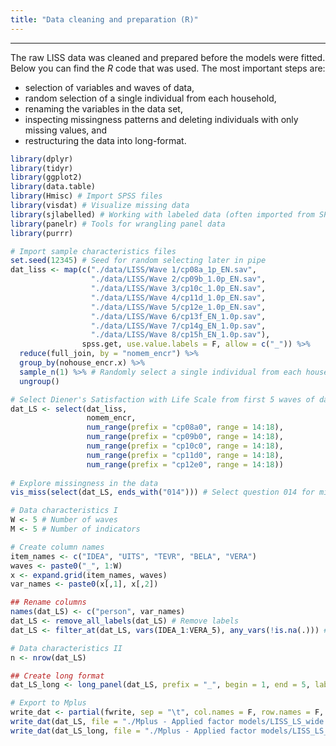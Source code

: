 ```yaml
---
title: "Data cleaning and preparation (R)"
---
```


---

The raw LISS data was cleaned and prepared before the models were fitted. Below you can find the *R* code that was used. The most important steps are:

- selection of variables and waves of data,
- random selection of a single individual from each household,
- renaming the variables in the data set, 
- inspecting missingness patterns and deleting individuals with only missing values, and
- restructuring the data into long-format. 


```r
library(dplyr)
library(tidyr)
library(ggplot2)
library(data.table)
library(Hmisc) # Import SPSS files
library(visdat) # Visualize missing data
library(sjlabelled) # Working with labeled data (often imported from SPSS)
library(panelr) # Tools for wrangling panel data
library(purrr)
```

```r
# Import sample characteristics files
set.seed(12345) # Seed for random selecting later in pipe
dat_liss <- map(c("./data/LISS/Wave 1/cp08a_1p_EN.sav", 
                  "./data/LISS/Wave 2/cp09b_1.0p_EN.sav",
                  "./data/LISS/Wave 3/cp10c_1.0p_EN.sav",
                  "./data/LISS/Wave 4/cp11d_1.0p_EN.sav",
                  "./data/LISS/Wave 5/cp12e_1.0p_EN.sav",
                  "./data/LISS/Wave 6/cp13f_EN_1.0p.sav",
                  "./data/LISS/Wave 7/cp14g_EN_1.0p.sav",
                  "./data/LISS/Wave 8/cp15h_EN_1.0p.sav"),
                spss.get, use.value.labels = F, allow = c("_")) %>% 
  reduce(full_join, by = "nomem_encr") %>%
  group_by(nohouse_encr.x) %>%
  sample_n(1) %>% # Randomly select a single individual from each household
  ungroup() 

# Select Diener's Satisfaction with Life Scale from first 5 waves of data
dat_LS <- select(dat_liss, 
                 nomem_encr,
                 num_range(prefix = "cp08a0", range = 14:18), 
                 num_range(prefix = "cp09b0", range = 14:18), 
                 num_range(prefix = "cp10c0", range = 14:18), 
                 num_range(prefix = "cp11d0", range = 14:18), 
                 num_range(prefix = "cp12e0", range = 14:18))
  
# Explore missingness in the data
vis_miss(select(dat_LS, ends_with("014"))) # Select question 014 for missingness 

# Data characteristics I
W <- 5 # Number of waves
M <- 5 # Number of indicators

# Create column names
item_names <- c("IDEA", "UITS", "TEVR", "BELA", "VERA")
waves <- paste0("_", 1:W)
x <- expand.grid(item_names, waves)
var_names <- paste0(x[,1], x[,2])

## Rename columns
names(dat_LS) <- c("person", var_names)
dat_LS <- remove_all_labels(dat_LS) # Remove labels
dat_LS <- filter_at(dat_LS, vars(IDEA_1:VERA_5), any_vars(!is.na(.))) # Remove rows with all missing. 

# Data characteristics II
n <- nrow(dat_LS)

## Create long format 
dat_LS_long <- long_panel(dat_LS, prefix = "_", begin = 1, end = 5, label_location = "end")

# Export to Mplus
write_dat <- partial(fwrite, sep = "\t", col.names = F, row.names = F, na = ".") # Create partial function for quick use
write_dat(dat_LS, file = "./Mplus - Applied factor models/LISS_LS_wide.dat")
write_dat(dat_LS_long, file = "./Mplus - Applied factor models/LISS_LS_long.dat")
```

